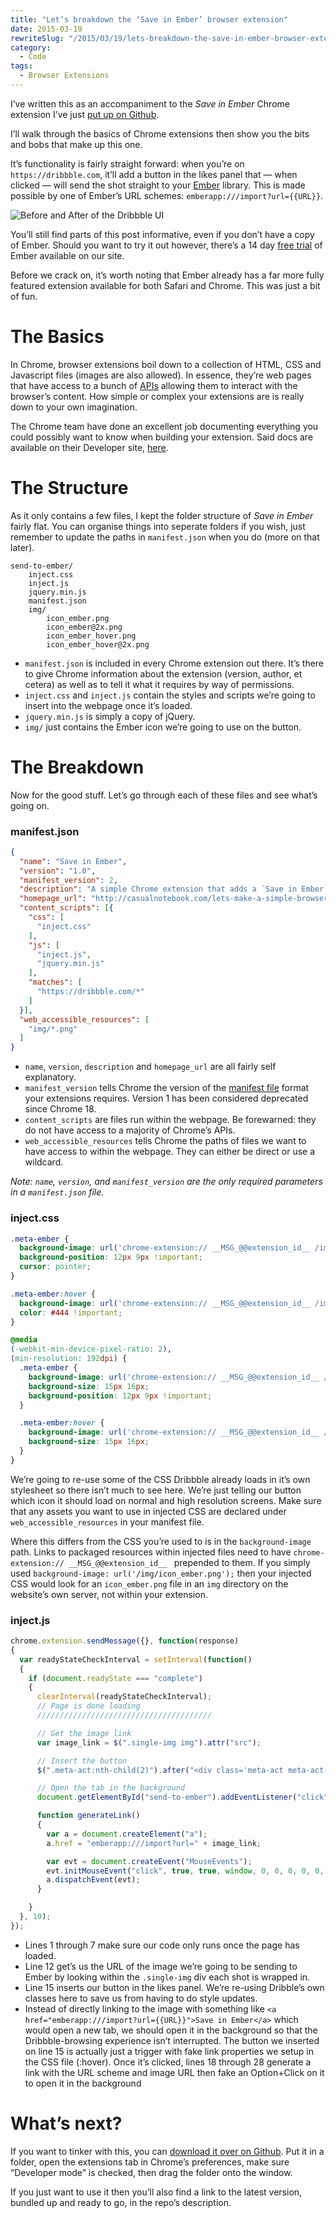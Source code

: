 ```yaml
---
title: "Let’s breakdown the ‘Save in Ember’ browser extension"
date: 2015-03-19
rewriteSlug: "/2015/03/19/lets-breakdown-the-save-in-ember-browser-extension/"
category:
  - Code
tags:
  - Browser Extensions
---
```


I’ve written this as an accompaniment to the _Save in Ember_ Chrome extension I’ve just [put up on Github](https://github.com/ElliotEKJ/save-in-ember).

I’ll walk through the basics of Chrome extensions then show you the bits and bobs that make up this one.

It’s functionality is fairly straight forward: when you’re on `https://dribbble.com`, it’ll add a button in the likes panel that — when clicked — will send the shot straight to your [Ember](http://realmacsoftware.com/ember) library. This is made possible by one of Ember’s URL schemes: `emberapp:///import?url={{URL}}`.

![Before and After of the Dribbble UI](./save-in-ember-preview.png)

You’ll still find parts of this post informative, even if you don’t have a copy of Ember. Should you want to try it out however, there’s a 14 day [free trial](http://realmacsoftware.com/ember#download) of Ember available on our site.

Before we crack on, it’s worth noting that Ember already has a far more fully featured extension available for both Safari and Chrome. This was just a bit of fun.

# The Basics

In Chrome, browser extensions boil down to a collection of HTML, CSS and Javascript files (images are also allowed). In essence, they’re web pages that have access to a bunch of [APIs](https://developer.chrome.com/extensions/api_index) allowing them to interact with the browser’s content. How simple or complex your extensions are is really down to your own imagination.

The Chrome team have done an excellent job documenting everything you could possibly want to know when building your extension. Said docs are available on their Developer site, [here](https://developer.chrome.com/extensions).

# The Structure

As it only contains a few files, I kept the folder structure of _Save in Ember_ fairly flat. You can organise things into seperate folders if you wish, just remember to update the paths in `manifest.json` when you do (more on that later).

```
send-to-ember/
    inject.css
    inject.js
    jquery.min.js
    manifest.json
    img/
        icon_ember.png
        icon_ember@2x.png
        icon_ember_hover.png
        icon_ember_hover@2x.png
```

- `manifest.json` is included in every Chrome extension out there. It’s there to give Chrome information about the extension (version, author, et cetera) as well as to tell it what it requires by way of permissions.
- `inject.css` and `inject.js` contain the styles and scripts we’re going to insert into the webpage once it’s loaded.
- `jquery.min.js` is simply a copy of jQuery.
- `img/` just contains the Ember icon we’re going to use on the button.

# The Breakdown

Now for the good stuff. Let’s go through each of these files and see what’s going on.

### manifest.json

```json
{
  "name": "Save in Ember",
  "version": "1.0",
  "manifest_version": 2,
  "description": "A simple Chrome extension that adds a `Save in Ember` button next to Dribbble shots.",
  "homepage_url": "http://casualnotebook.com/lets-make-a-simple-browser-extension-for-chrome",
  "content_scripts": [{
    "css": [
      "inject.css"
    ],
    "js": [
      "inject.js",
      "jquery.min.js"
    ],
    "matches": [
      "https://dribbble.com/*"
    ]
  }],
  "web_accessible_resources": [
    "img/*.png"
  ]
}
```

- `name`, `version`, `description` and `homepage_url` are all fairly self explanatory.
- `manifest_version` tells Chrome the version of the [manifest file](https://developer.chrome.com/extensions/manifest) format your extensions requires. Version 1 has been considered deprecated since Chrome 18.
- `content_scripts` are files run within the webpage. Be forewarned: they do not have access to a majority of Chrome’s APIs.
- `web_accessible_resources` tells Chrome the paths of files we want to have access to within the webpage. They can either be direct or use a wildcard.

_Note: `name`, `version`, and `manifest_version` are the only required parameters in a `manifest.json` file._

### inject.css

```css
.meta-ember {
  background-image: url('chrome-extension:// __MSG_@@extension_id__ /img/icon_ember.png');
  background-position: 12px 9px !important;
  cursor: pointer;
}

.meta-ember:hover {
  background-image: url('chrome-extension:// __MSG_@@extension_id__ /img/icon_ember_hover.png');
  color: #444 !important;
}

@media
(-webkit-min-device-pixel-ratio: 2),
(min-resolution: 192dpi) {
  .meta-ember {
    background-image: url('chrome-extension:// __MSG_@@extension_id__ /img/icon_ember@2x.png');
    background-size: 15px 16px;
    background-position: 12px 9px !important;
  }

  .meta-ember:hover {
    background-image: url('chrome-extension:// __MSG_@@extension_id__ /img/icon_ember_hover@2x.png');
    background-size: 15px 16px;
  }
}
```

We’re going to re-use some of the CSS Dribbble already loads in it’s own stylesheet so there isn’t much to see here. We’re just telling our button which icon it should load on normal and high resolution screens. Make sure that any assets you want to use in injected CSS are declared under `web_accessible_resources` in your manifest file.

Where this differs from the CSS you’re used to is in the `background-image` path. Links to packaged resources within injected files need to have `chrome-extension:// __MSG_@@extension_id__ ` prepended to them. If you simply used `background-image: url('/img/icon_ember.png');` then your injected CSS would look for an `icon_ember.png` file in an `img` directory on the website’s own server, not within your extension.

### inject.js

```js
chrome.extension.sendMessage({}, function(response)
{
  var readyStateCheckInterval = setInterval(function()
  {
    if (document.readyState === "complete")
    {
      clearInterval(readyStateCheckInterval);
      // Page is done loading
      ///////////////////////////////////////

      // Get the image link
      var image_link = $(".single-img img").attr("src");

      // Insert the button
      $(".meta-act:nth-child(2)").after("<div class='meta-act meta-act-full'><span class='meta-act-link meta-ember' id='send-to-ember'>Save in Ember</span></div>");

      // Open the tab in the background
      document.getElementById("send-to-ember").addEventListener("click", generateLink, false);

      function generateLink()
      {
        var a = document.createElement("a");
        a.href = "emberapp:///import?url=" + image_link;

        var evt = document.createEvent("MouseEvents");
        evt.initMouseEvent("click", true, true, window, 0, 0, 0, 0, 0, true, false, false, false, 0, null);
        a.dispatchEvent(evt);
      }

    }
  }, 10);
});
```

- Lines 1 through 7 make sure our code only runs once the page has loaded.
- Line 12 get’s us the URL of the image we’re going to be sending to Ember by looking within the `.single-img` div each shot is wrapped in.
- Line 15 inserts our button in the likes panel. We’re re-using Dribble’s own classes here to save us from having to do style updates.
- Instead of directly linking to the image with something like `<a href="emberapp:///import?url={{URL}}">Save in Ember</a>` which would open a new tab, we should open it in the background so that the Dribbble-browsing experience isn’t interrupted. The button we inserted on line 15 is actually just a trigger with fake link properties we setup in the CSS file (:hover). Once it’s clicked, lines 18 through 28 generate a link with the URL scheme and image URL then fake an Option+Click on it to open it in the background

# What’s next?

If you want to tinker with this, you can [download it over on Github](https://github.com/ElliotEKJ/save-in-ember). Put it in a folder, open the extensions tab in Chrome’s preferences, make sure “Developer mode” is checked, then drag the folder onto the window.

If you just want to use it then you’ll also find a link to the latest version, bundled up and ready to go, in the repo’s description.
  